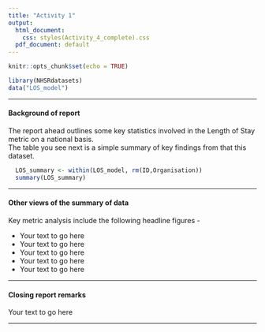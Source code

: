 ---
title: "Activity 1"
output:
  html_document:
    css: styles(Activity_4_complete).css
  pdf_document: default
---

```{r setup, include=FALSE}
knitr::opts_chunk$set(echo = TRUE)
```

<!-- Activity 4 : Switch some of the code below so that it uses a combination of traditional Markdown as well as HTML.  The first heading has been changed for you, as has the evolution of the 'span' tag, replacing 'p' tags -->

```{r, include =FALSE}
library(NHSRdatasets)
data("LOS_model")
```

***

####  Background of report

<section>

<span>
  The report ahead outlines some key statistics involved in the Length of Stay metric on a national basis.    
  The table you see next is a simple summary of key findings from that this dataset.  
</span> 
  
```{r, include =TRUE, echo=FALSE}
  LOS_summary <- within(LOS_model, rm(ID,Organisation)) 
  summary(LOS_summary)
```

</section>
*** 

#### Other views of the summary of data

<section>

<span>
Key metric analysis include the following headline figures -
</span>
  
<body class="listformat">
- Your text to go here
- Your text to go here
- Your text to go here
- Your text to go here
- Your text to go here
</body>

</section>

***

#### Closing report remarks 

<section>

Your text to go here 

</section>

***

</body> 




